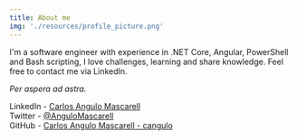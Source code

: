 ```yaml
---
title: About me
img: './resources/profile_picture.png'
---
```


I'm a software engineer with experience in .NET Core, Angular, PowerShell and Bash scripting, I love challenges, learning and share knowledge. Feel free to contact me via LinkedIn.

*Per aspera ad astra.*

LinkedIn   - [Carlos Angulo Mascarell](https://www.linkedin.com/in/angulomascarell)  
Twitter   - [@AnguloMascarell](https://twitter.com/angulomascarell)  
GitHub   - [Carlos Angulo Mascarell - cangulo](https://github.com/cangulo)